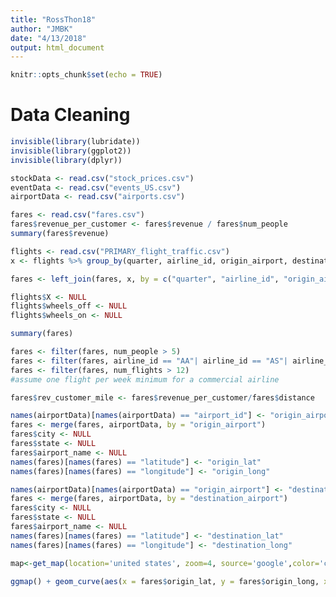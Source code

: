```yaml
---
title: "RossThon18"
author: "JMBK"
date: "4/13/2018"
output: html_document
---
```


```r
knitr::opts_chunk$set(echo = TRUE)
```

# Data Cleaning

```r
invisible(library(lubridate))
invisible(library(ggplot2))
invisible(library(dplyr))

stockData <- read.csv("stock_prices.csv")
eventData <- read.csv("events_US.csv")
airportData <- read.csv("airports.csv")
```

```r
fares <- read.csv("fares.csv")
fares$revenue_per_customer <- fares$revenue / fares$num_people
summary(fares$revenue)

flights <- read.csv("PRIMARY_flight_traffic.csv")
x <- flights %>% group_by(quarter, airline_id, origin_airport, destination_airport) %>% dplyr::count()

fares <- left_join(fares, x, by = c("quarter", "airline_id", "origin_airport", "destination_airport")) %>% rename(num_flights = n)

flights$X <- NULL
flights$wheels_off <- NULL
flights$wheels_on <- NULL

summary(fares)

fares <- filter(fares, num_people > 5)
fares <- filter(fares, airline_id == "AA"| airline_id == "AS"| airline_id == "B6"| airline_id == "DL"| airline_id == "EV"| airline_id == "F9"| airline_id == "HA"| airline_id == "NK"| airline_id == "OO"| airline_id == "UA"| airline_id == "VX"| airline_id == "WN")
fares <- filter(fares, num_flights > 12)
#assume one flight per week minimum for a commercial airline

fares$rev_customer_mile <- fares$revenue_per_customer/fares$distance

names(airportData)[names(airportData) == "airport_id"] <- "origin_airport"
fares <- merge(fares, airportData, by = "origin_airport")
fares$city <- NULL
fares$state <- NULL
fares$airport_name <- NULL
names(fares)[names(fares) == "latitude"] <- "origin_lat"
names(fares)[names(fares) == "longitude"] <- "origin_long"

names(airportData)[names(airportData) == "origin_airport"] <- "destination_airport"
fares <- merge(fares, airportData, by = "destination_airport")
fares$city <- NULL
fares$state <- NULL
fares$airport_name <- NULL
names(fares)[names(fares) == "latitude"] <- "destination_lat"
names(fares)[names(fares) == "longitude"] <- "destination_long"

```

```r
map<-get_map(location='united states', zoom=4, source='google',color='color')

ggmap() + geom_curve(aes(x = fares$origin_lat, y = fares$origin_long, xend = fares$destination_lat, yend = fares$destination_long, colour = fares$revenue_per_customer))
```
